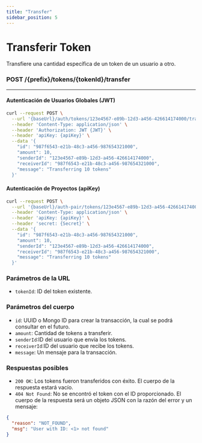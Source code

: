 ```yaml
---
title: "Transfer"
sidebar_position: 5
---
```


# Transferir Token

Transfiere una cantidad específica de un token de un usuario a otro.

### <span>POST</span> /{prefix}/tokens/{tokenId}/transfer

---

#### Autenticación de Usuarios Globales (JWT)

```bash
curl --request POST \
  --url '{baseUrl}/auth/tokens/123e4567-e89b-12d3-a456-426614174000/transfer' \
  --header 'Content-Type: application/json' \
  --header 'Authorization: JWT {JWT}' \
  --header 'apiKey: {apiKey}' \
  --data '{
    "id": "987f6543-e21b-48c3-a456-987654321000",
    "amount": 10,
    "senderId": "123e4567-e89b-12d3-a456-426614174000",
    "receiverId": "987f6543-e21b-48c3-a456-987654321000",
    "message": "Transferring 10 tokens"
  }'
```

#### Autenticación de Proyectos (apiKey)

```bash
curl --request POST \
  --url '{baseUrl}/auth-pair/tokens/123e4567-e89b-12d3-a456-426614174000/transfer' \
  --header 'Content-Type: application/json' \
  --header 'apiKey: {apiKey}' \
  --header 'secret: {Secret}' \
  --data '{
    "id": "987f6543-e21b-48c3-a456-987654321000",
    "amount": 10,
    "senderId": "123e4567-e89b-12d3-a456-426614174000",
    "receiverId": "987f6543-e21b-48c3-a456-987654321000",
    "message": "Transferring 10 tokens"
  }'
```

### Parámetros de la URL

- `tokenId`: ID del token existente.

### Parámetros del cuerpo

- `id`: UUID o Mongo ID para crear la transacción, la cual se podrá consultar en el futuro.
- `amount`: Cantidad de tokens a transferir.
- `senderId`:ID del usuario que envía los tokens.
- `receiverId`:ID del usuario que recibe los tokens.
- `message`: Un mensaje para la transacción.

### Respuestas posibles

- `200 OK`: Los tokens fueron transferidos con éxito. El cuerpo de la respuesta estará vacío.
- `404 Not Found`: No se encontró el token con el ID proporcionado. El cuerpo de la respuesta será un objeto JSON con la razón del error y un mensaje:

```json
{
  "reason": "NOT_FOUND",
  "msg": "User with ID: <1> not found"
}
```

